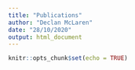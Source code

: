 ---
title: "Publications"
author: "Declan McLaren"
date: "28/10/2020"
output: html_document
---

```{r setup, include=FALSE}
knitr::opts_chunk$set(echo = TRUE)
```


